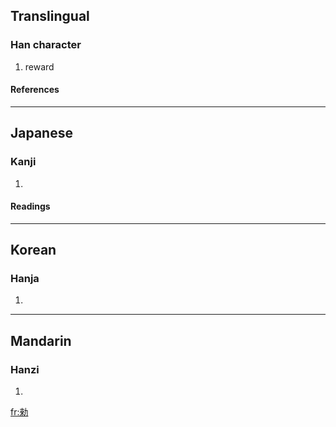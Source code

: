 ==Translingual==
===Han character===
{{Han char|rad=力|as=08|sn=10|four=|canj=木人大尸 (DOKS)}}
# reward
====References====
{{Han ref|kx=0148.070|dkj=02380|dj=0333.150|hdz=10372.110|uh=52D1|ud=21201}}
----


==Japanese==
===Kanji===
{{ja-kanji|grade=|rs=力08}}
# {{defn|Japanese}} 
====Readings====
{{ja-readings|on=[[らい]] (rai), [[ちゃく]] (chaku), [[ちき]] (chiki)|kun=[[いたわる]] (itawaru), [[ただす]] (tadasu), [[おさめる]] (osameru)}}
----
==Korean==
===Hanja===
{{ko-hanja|hangeul=래, 칙|rv=rae, chik|mr=rae, ch'ik}}
# {{defn|Korean}}
----
==Mandarin==
===Hanzi===
{{cmn-hanzi|pin=lài (lai4)|wg=lai<sup>4</sup>}}
# {{defn|Mandarin}}

[[fr:勑]]